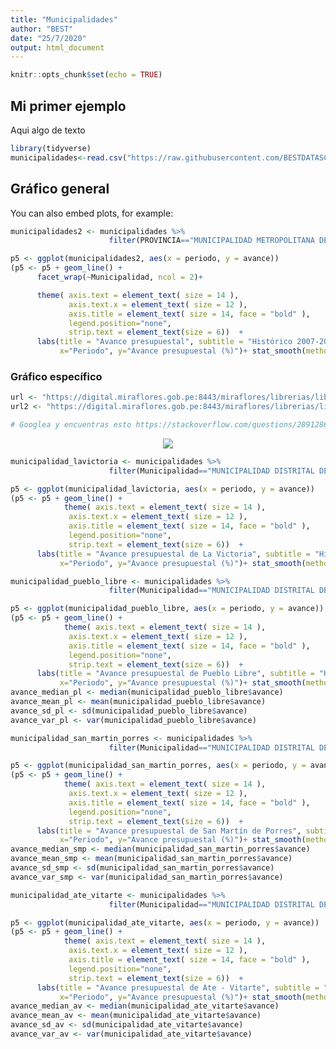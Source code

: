 ```yaml
---
title: "Municipalidades"
author: "BEST"
date: "25/7/2020"
output: html_document
---
```


```r
knitr::opts_chunk$set(echo = TRUE)
```

## Mi primer ejemplo

Aqui algo de texto

```r
library(tidyverse)
municipalidades<-read.csv("https://raw.githubusercontent.com/BESTDATASCIENCE/manos-a-la-data/master/data/2020/2020-03-04/municipalidades.csv")


```

## Gráfico general

You can also embed plots, for example:

```r
municipalidades2 <- municipalidades %>%
                      filter(PROVINCIA=="MUNICIPALIDAD METROPOLITANA DE LIMA")

p5 <- ggplot(municipalidades2, aes(x = periodo, y = avance))
(p5 <- p5 + geom_line() +
      facet_wrap(~Municipalidad, ncol = 2)+

      theme( axis.text = element_text( size = 14 ),
             axis.text.x = element_text( size = 12 ),
             axis.title = element_text( size = 14, face = "bold" ),
             legend.position="none",
             strip.text = element_text(size = 6))  +
      labs(title = "Avance presupuestal", subtitle = "Histórico 2007-2019",caption = "Fuente: Consulta Amigable",
           x="Periodo", y="Avance presupuestal (%)")+ stat_smooth(method=lm))
```

### Gráfico específico

```r
url <- "https://digital.miraflores.gob.pe:8443/miraflores/librerias/lib/publico/images/miraflores-en-tu-corazon.png"
url2 <- "https://digital.miraflores.gob.pe:8443/miraflores/librerias/lib/publico/images/miraflores-en-tu-corazon.png"

# Googlea y encuentras esto https://stackoverflow.com/questions/28912868/how-to-insert-image-from-url-in-markdown

```


<center><img src="`r url`"></center>

```r
municipalidad_lavictoria <- municipalidades %>%
                      filter(Municipalidad=="MUNICIPALIDAD DISTRITAL DE LA VICTORIA")

p5 <- ggplot(municipalidad_lavictoria, aes(x = periodo, y = avance))
(p5 <- p5 + geom_line() +
            theme( axis.text = element_text( size = 14 ),
             axis.text.x = element_text( size = 12 ),
             axis.title = element_text( size = 14, face = "bold" ),
             legend.position="none",
             strip.text = element_text(size = 6))  +
      labs(title = "Avance presupuestal de La Victoria", subtitle = "Histórico 2007-2019",caption = "Fuente: Consulta Amigable",
           x="Periodo", y="Avance presupuestal (%)")+ stat_smooth(method=lm))

```

```r
municipalidad_pueblo_libre <- municipalidades %>%
                      filter(Municipalidad=="MUNICIPALIDAD DISTRITAL DE PUEBLO LIBRE")

p5 <- ggplot(municipalidad_pueblo_libre, aes(x = periodo, y = avance))
(p5 <- p5 + geom_line() +
            theme( axis.text = element_text( size = 14 ),
             axis.text.x = element_text( size = 12 ),
             axis.title = element_text( size = 14, face = "bold" ),
             legend.position="none",
             strip.text = element_text(size = 6))  +
      labs(title = "Avance presupuestal de Pueblo Libre", subtitle = "Histórico 2007-2019",caption = "Fuente: Consulta Amigable",
           x="Periodo", y="Avance presupuestal (%)")+ stat_smooth(method=lm))
avance_median_pl <- median(municipalidad_pueblo_libre$avance)
avance_mean_pl <- mean(municipalidad_pueblo_libre$avance)
avance_sd_pl <- sd(municipalidad_pueblo_libre$avance)
avance_var_pl <- var(municipalidad_pueblo_libre$avance)
```

```r
municipalidad_san_martin_porres <- municipalidades %>%
                      filter(Municipalidad=="MUNICIPALIDAD DISTRITAL DE SAN MARTIN DE PORRES")

p5 <- ggplot(municipalidad_san_martin_porres, aes(x = periodo, y = avance))
(p5 <- p5 + geom_line() +
            theme( axis.text = element_text( size = 14 ),
             axis.text.x = element_text( size = 12 ),
             axis.title = element_text( size = 14, face = "bold" ),
             legend.position="none",
             strip.text = element_text(size = 6))  +
      labs(title = "Avance presupuestal de San Martín de Porres", subtitle = "Histórico 2007-2019",caption = "Fuente: Consulta Amigable",
           x="Periodo", y="Avance presupuestal (%)")+ stat_smooth(method=lm))
avance_median_smp <- median(municipalidad_san_martin_porres$avance)
avance_mean_smp <- mean(municipalidad_san_martin_porres$avance)
avance_sd_smp <- sd(municipalidad_san_martin_porres$avance)
avance_var_smp <- var(municipalidad_san_martin_porres$avance)
```

```r
municipalidad_ate_vitarte <- municipalidades %>%
                      filter(Municipalidad=="MUNICIPALIDAD DISTRITAL DE ATE - VITARTE")

p5 <- ggplot(municipalidad_ate_vitarte, aes(x = periodo, y = avance))
(p5 <- p5 + geom_line() +
            theme( axis.text = element_text( size = 14 ),
             axis.text.x = element_text( size = 12 ),
             axis.title = element_text( size = 14, face = "bold" ),
             legend.position="none",
             strip.text = element_text(size = 6))  +
      labs(title = "Avance presupuestal de Ate - Vitarte", subtitle = "Histórico 2007-2019",caption = "Fuente: Consulta Amigable",
           x="Periodo", y="Avance presupuestal (%)")+ stat_smooth(method=lm))
avance_median_av <- median(municipalidad_ate_vitarte$avance)
avance_mean_av <- mean(municipalidad_ate_vitarte$avance)
avance_sd_av <- sd(municipalidad_ate_vitarte$avance)
avance_var_av <- var(municipalidad_ate_vitarte$avance)


```
